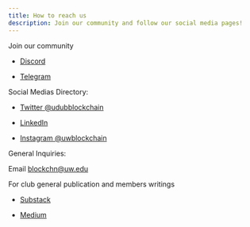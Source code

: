 ```yaml
---
title: How to reach us
description: Join our community and follow our social media pages!
---
```


Join our community

- [Discord](https://discord.gg/AwP9t9SsZs)

- [Telegram](http://t.me/uwblockchain)

Social Medias Directory:

- [Twitter @udubblockchain](https://twitter.com/udubblockchain)

- [LinkedIn](https://www.linkedin.com/company/27106298/)

- [Instagram @uwblockchain]()

General Inquiries:

Email [blockchn@uw.edu](mailto:blockchn@uw.edu)

For club general publication and members writings

- [Substack](https://udubblockchain.substack.com/)

- [Medium](https://medium.com/@blockchn)
